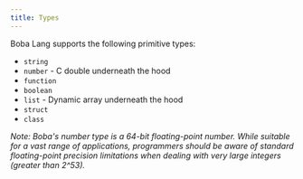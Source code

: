 ```yaml
---
title: Types
---
```


Boba Lang supports the following primitive types:

- `string`
- `number` - C double underneath the hood
- `function`
- `boolean`
- `list` - Dynamic array underneath the hood
- `struct`
- `class`

*Note: Boba's number type is a 64-bit floating-point number. While suitable for a vast range of applications, programmers should be aware of standard floating-point precision limitations when dealing with very large integers (greater than 2^53).*